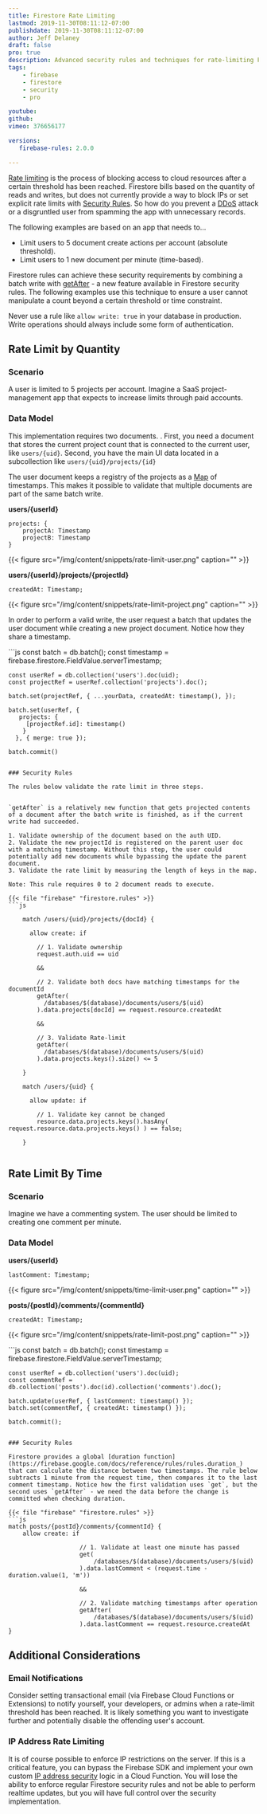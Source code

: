 ```yaml
---
title: Firestore Rate Limiting
lastmod: 2019-11-30T08:11:12-07:00
publishdate: 2019-11-30T08:11:12-07:00
author: Jeff Delaney
draft: false
pro: true
description: Advanced security rules and techniques for rate-limiting Firestore writes. 
tags: 
    - firebase
    - firestore
    - security
    - pro

youtube: 
github: 
vimeo: 376656177

versions:
   firebase-rules: 2.0.0

---
```


[Rate limiting](https://github.com/firebase/firebase-js-sdk/issues/647) is the process of blocking access to cloud resources after a certain threshold has been reached. Firestore bills based on the quantity of reads and writes, but does not currently provide a way to block IPs or set explicit rate limits with [Security Rules](https://fireship.io/snippets/firestore-rules-recipes/). So how do you prevent a [DDoS](https://www.cloudflare.com/learning/ddos/what-is-a-ddos-attack/) attack or a disgruntled user from spamming the app with unnecessary records.

The following examples are based on an app that needs to...

- Limit users to 5 document create actions per account (absolute threshold). 
- Limit users to 1 new document per minute (time-based). 

Firestore rules can achieve these security requirements by combining a batch write with [getAfter](https://firebase.google.com/docs/reference/rules/rules.firestore.html#.getAfter) - a new feature available in Firestore security rules. The following examples use this technique to ensure a user cannot manipulate a count beyond a certain threshold or time constraint. 


Never use a rule like `allow write: true` in your database in production. Write operations should always include some form of authentication.  



## Rate Limit by Quantity

### Scenario

A user is limited to 5 projects per account. Imagine a SaaS project-management app that expects to increase limits through paid accounts. 

### Data Model

This implementation requires two documents. . First, you need a document that stores the current project count that is connected to the current user, like `users/{uid}`. Second, you have the main UI data located in a subcollection like `users/{uid}/projects/{id}`

The user document keeps a registry of the projects as a [Map](https://firebase.google.com/docs/reference/rules/rules.Map) of timestamps. This makes it possible to validate that multiple documents are part of the same batch write. 


**users/{userId}**
```text
projects: { 
    projectA: Timestamp
    projectB: Timestamp
}
```

{{< figure src="/img/content/snippets/rate-limit-user.png" caption="" >}}

**users/{userId}/projects/{projectId}**
```text
createdAt: Timestamp;
```

{{< figure src="/img/content/snippets/rate-limit-project.png" caption="" >}}

In order to perform a valid write, the user request a batch that updates the user document while creating a new project document. Notice how they share a timestamp. 

<File name="batch.js">
  <JavaScript />
</File>
```js
    const batch = db.batch();
    const timestamp = firebase.firestore.FieldValue.serverTimestamp;


    const userRef = db.collection('users').doc(uid);
    const projectRef = userRef.collection('projects').doc(); 

    batch.set(projectRef, { ...yourData, createdAt: timestamp(), });

    batch.set(userRef, { 
       projects: { 
         [projectRef.id]: timestamp() 
        }  
      }, { merge: true });

    batch.commit()
```

### Security Rules

The rules below validate the rate limit in three steps. 


`getAfter` is a relatively new function that gets projected contents of a document after the batch write is finished, as if the current write had succeeded. 

1. Validate ownership of the document based on the auth UID. 
2. Validate the new projectId is registered on the parent user doc with a matching timestamp. Without this step, the user could potentially add new documents while bypassing the update the parent document. 
3. Validate the rate limit by measuring the length of keys in the map. 

Note: This rule requires 0 to 2 document reads to execute. 

{{< file "firebase" "firestore.rules" >}}
```js

    match /users/{uid}/projects/{docId} {
      
      allow create: if 

        // 1. Validate ownership
        request.auth.uid == uid 
        
        &&

        // 2. Validate both docs have matching timestamps for the documentId
        getAfter(
          /databases/$(database)/documents/users/$(uid)
        ).data.projects[docId] == request.resource.createdAt

        &&
        
        // 3. Validate Rate-limit
        getAfter(
          /databases/$(database)/documents/users/$(uid)
        ).data.projects.keys().size() <= 5

    }

    match /users/{uid} {
      
      allow update: if 

        // 1. Validate key cannot be changed
        resource.data.projects.keys().hasAny( request.resource.data.projects.keys() ) == false;

    }
    
```

## Rate Limit By Time

### Scenario

Imagine we have a commenting system. The user should be limited to creating one comment per minute. 

### Data Model

**users/{userId}**
```text
lastComment: Timestamp;
```

{{< figure src="/img/content/snippets/time-limit-user.png" caption="" >}}


**posts/{postId}/comments/{commentId}**
```text
createdAt: Timestamp;
```

{{< figure src="/img/content/snippets/rate-limit-post.png" caption="" >}}


<File name="batch.js">
  <JavaScript />
</File>
```js
    const batch = db.batch();
    const timestamp = firebase.firestore.FieldValue.serverTimestamp;


    const userRef = db.collection('users').doc(uid);
    const commentRef = db.collection('posts').doc(id).collection('comments').doc(); 

    batch.update(userRef, { lastComment: timestamp() });
    batch.set(commentRef, { createdAt: timestamp() });
    
    batch.commit();
```

### Security Rules

Firestore provides a global [duration function](https://firebase.google.com/docs/reference/rules/rules.duration_) that can calculate the distance between two timestamps. The rule below subtracts 1 minute from the request time, then compares it to the last comment timestamp. Notice how the first validation uses `get`, but the second uses `getAfter` - we need the data before the change is committed when checking duration.  

{{< file "firebase" "firestore.rules" >}}
```js
match posts/{postId}/comments/{commentId} {
    allow create: if 

                    // 1. Validate at least one minute has passed
                    get(
                        /databases/$(database)/documents/users/$(uid)
                    ).data.lastComment < (request.time - duration.value(1, 'm'))

                    && 

                    // 2. Validate matching timestamps after operation
                    getAfter(
                        /databases/$(database)/documents/users/$(uid)
                    ).data.lastComment == request.resource.createdAt
}
```


## Additional Considerations

### Email Notifications

Consider setting transactional email (via Firebase Cloud Functions or Extensions) to notify yourself, your developers, or admins when a rate-limit threshold has been reached. It is likely something you want to investigate further and potentially disable the offending user's account. 

### IP Address Rate Limiting

It is of course possible to enforce IP restrictions on the server. If this is a critical feature, you can bypass the Firebase SDK and implement your own custom [IP address security](https://firebase.google.com/docs/auth/admin/manage-sessions#advanced_security_enforce_ip_address_restrictions) logic in a Cloud Function. You will lose the ability to enforce regular Firestore security rules and not be able to perform realtime updates, but you will have full control over the security implementation. 






